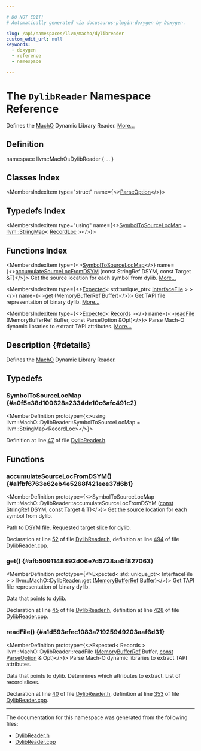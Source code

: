 ```yaml
---

# DO NOT EDIT!
# Automatically generated via docusaurus-plugin-doxygen by Doxygen.

slug: /api/namespaces/llvm/macho/dylibreader
custom_edit_url: null
keywords:
  - doxygen
  - reference
  - namespace

---
```





# The `DylibReader` Namespace Reference

<DoxygenPage pluginConfig={pluginConfig}>

Defines the <a href="/docs/api/namespaces/llvm/macho">MachO</a> Dynamic Library Reader. <a href="#details">More...</a>

## Definition

<CodeBlock>namespace llvm::MachO::DylibReader &#123; ... &#125;</CodeBlock>

## Classes Index

<MembersIndex>

<MembersIndexItem
  type="struct"
  name={<><a href="/docs/api/structs/llvm/macho/dylibreader/parseoption">ParseOption</a></>}>
</MembersIndexItem>

</MembersIndex>

## Typedefs Index

<MembersIndex>

<MembersIndexItem
  type="using"
  name={<><a href="#a0f5e38d100628a2334de10c6afc491c2">SymbolToSourceLocMap</a> = <a href="/docs/api/classes/llvm/stringmap">llvm::StringMap</a>&lt; <a href="/docs/api/structs/llvm/macho/recordloc">RecordLoc</a> &gt;</>}>
</MembersIndexItem>

</MembersIndex>

## Functions Index

<MembersIndex>

<MembersIndexItem
  type={<><a href="#a0f5e38d100628a2334de10c6afc491c2">SymbolToSourceLocMap</a></>}
  name={<><a href="#a1fbf6763e62eb4e5268f421eee37d6b1">accumulateSourceLocFromDSYM</a> (const StringRef DSYM, const Target &amp;T)</>}>
Get the source location for each symbol from dylib. <a href="#a1fbf6763e62eb4e5268f421eee37d6b1">More...</a>
</MembersIndexItem>

<MembersIndexItem
  type={<><a href="/docs/api/classes/llvm/expected">Expected</a>&lt; std::unique&#95;ptr&lt; <a href="/docs/api/classes/llvm/macho/interfacefile">InterfaceFile</a> &gt; &gt;</>}
  name={<><a href="#afb5091148492d06e7d5728aa5f827063">get</a> (MemoryBufferRef Buffer)</>}>
Get TAPI file representation of binary dylib. <a href="#afb5091148492d06e7d5728aa5f827063">More...</a>
</MembersIndexItem>

<MembersIndexItem
  type={<><a href="/docs/api/classes/llvm/expected">Expected</a>&lt; <a href="/docs/api/namespaces/llvm/macho/#ab5b5510db9083f228e5929bf5ad0f717">Records</a> &gt;</>}
  name={<><a href="#a1d593efec1083a71925949203aaf6d31">readFile</a> (MemoryBufferRef Buffer, const ParseOption &amp;Opt)</>}>
Parse Mach-O dynamic libraries to extract TAPI attributes. <a href="#a1d593efec1083a71925949203aaf6d31">More...</a>
</MembersIndexItem>

</MembersIndex>

## Description {#details}

Defines the <a href="/docs/api/namespaces/llvm/macho">MachO</a> Dynamic Library Reader.

<SectionDefinition>

## Typedefs

### SymbolToSourceLocMap {#a0f5e38d100628a2334de10c6afc491c2}

<MemberDefinition
  prototype={<>using llvm::MachO::DylibReader::SymbolToSourceLocMap =  llvm::StringMap&lt;RecordLoc&gt;</>}>

Definition at line <a href="/docs/api/files/include/include/llvm/include/llvm/textapi/dylibreader-h/#l00047">47</a> of file <a href="/docs/api/files/include/include/llvm/include/llvm/textapi/dylibreader-h">DylibReader.h</a>.
</MemberDefinition>

</SectionDefinition>

<SectionDefinition>

## Functions

### accumulateSourceLocFromDSYM() {#a1fbf6763e62eb4e5268f421eee37d6b1}

<MemberDefinition
  prototype={<>SymbolToSourceLocMap llvm::MachO::DylibReader::accumulateSourceLocFromDSYM (<a href="/docs/api/files/lib/lib/target/lib/target/aarch64/aarch64promoteconstant-cpp/#a90f8350fecae261c25be85d38b451bff">const</a> <a href="/docs/api/classes/llvm/stringref">StringRef</a> DSYM, <a href="/docs/api/files/lib/lib/target/lib/target/aarch64/aarch64promoteconstant-cpp/#a90f8350fecae261c25be85d38b451bff">const</a> <a href="/docs/api/classes/llvm/macho/target">Target</a> &amp; T)</>}>
Get the source location for each symbol from dylib.

<ParametersList title="Parameters">
<ParametersListItem name="DSYM">Path to DSYM file.</ParametersListItem>
<ParametersListItem name="T">Requested target slice for dylib.</ParametersListItem>
</ParametersList>

Declaration at line <a href="/docs/api/files/include/include/llvm/include/llvm/textapi/dylibreader-h/#l00052">52</a> of file <a href="/docs/api/files/include/include/llvm/include/llvm/textapi/dylibreader-h">DylibReader.h</a>, definition at line <a href="/docs/api/files/lib/lib/textapi/lib/textapi/binaryreader/dylibreader-cpp/#l00494">494</a> of file <a href="/docs/api/files/lib/lib/textapi/lib/textapi/binaryreader/dylibreader-cpp">DylibReader.cpp</a>.
</MemberDefinition>

### get() {#afb5091148492d06e7d5728aa5f827063}

<MemberDefinition
  prototype={<>Expected&lt; std::unique&#95;ptr&lt; InterfaceFile &gt; &gt; llvm::MachO::DylibReader::get (<a href="/docs/api/classes/llvm/memorybufferref">MemoryBufferRef</a> Buffer)</>}>
Get TAPI file representation of binary dylib.

<ParametersList title="Parameters">
<ParametersListItem name="Buffer">Data that points to dylib.</ParametersListItem>
</ParametersList>

Declaration at line <a href="/docs/api/files/include/include/llvm/include/llvm/textapi/dylibreader-h/#l00045">45</a> of file <a href="/docs/api/files/include/include/llvm/include/llvm/textapi/dylibreader-h">DylibReader.h</a>, definition at line <a href="/docs/api/files/lib/lib/textapi/lib/textapi/binaryreader/dylibreader-cpp/#l00428">428</a> of file <a href="/docs/api/files/lib/lib/textapi/lib/textapi/binaryreader/dylibreader-cpp">DylibReader.cpp</a>.
</MemberDefinition>

### readFile() {#a1d593efec1083a71925949203aaf6d31}

<MemberDefinition
  prototype={<>Expected&lt; Records &gt; llvm::MachO::DylibReader::readFile (<a href="/docs/api/classes/llvm/memorybufferref">MemoryBufferRef</a> Buffer, <a href="/docs/api/files/lib/lib/target/lib/target/aarch64/aarch64promoteconstant-cpp/#a90f8350fecae261c25be85d38b451bff">const</a> <a href="/docs/api/structs/llvm/macho/dylibreader/parseoption">ParseOption</a> &amp; Opt)</>}>
Parse Mach-O dynamic libraries to extract TAPI attributes.

<ParametersList title="Parameters">
<ParametersListItem name="Buffer">Data that points to dylib.</ParametersListItem>
<ParametersListItem name="Options">Determines which attributes to extract.</ParametersListItem>
</ParametersList>

<SectionUser title="Returns">
List of record slices.
</SectionUser>

Declaration at line <a href="/docs/api/files/include/include/llvm/include/llvm/textapi/dylibreader-h/#l00040">40</a> of file <a href="/docs/api/files/include/include/llvm/include/llvm/textapi/dylibreader-h">DylibReader.h</a>, definition at line <a href="/docs/api/files/lib/lib/textapi/lib/textapi/binaryreader/dylibreader-cpp/#l00353">353</a> of file <a href="/docs/api/files/lib/lib/textapi/lib/textapi/binaryreader/dylibreader-cpp">DylibReader.cpp</a>.
</MemberDefinition>

</SectionDefinition>

<hr/>

The documentation for this namespace was generated from the following files:

<ul>
<li><a href="/docs/api/files/include/include/llvm/include/llvm/textapi/dylibreader-h">DylibReader.h</a></li>
<li><a href="/docs/api/files/lib/lib/textapi/lib/textapi/binaryreader/dylibreader-cpp">DylibReader.cpp</a></li>
</ul>

</DoxygenPage>
